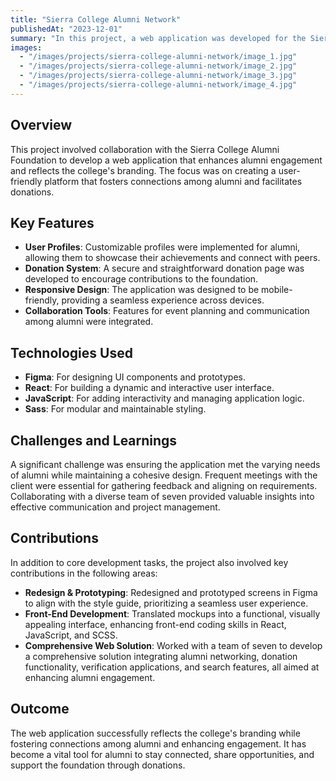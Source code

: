 ```yaml
---
title: "Sierra College Alumni Network"
publishedAt: "2023-12-01"
summary: "In this project, a web application was developed for the Sierra College Alumni Foundation to enhance alumni engagement and facilitate donations through a user-friendly platform."
images:
  - "/images/projects/sierra-college-alumni-network/image_1.jpg"
  - "/images/projects/sierra-college-alumni-network/image_2.jpg"
  - "/images/projects/sierra-college-alumni-network/image_3.jpg"
  - "/images/projects/sierra-college-alumni-network/image_4.jpg"
---
```


## Overview

This project involved collaboration with the Sierra College Alumni Foundation to develop a web application that enhances alumni engagement and reflects the college's branding. The focus was on creating a user-friendly platform that fosters connections among alumni and facilitates donations.

## Key Features

- **User Profiles**: Customizable profiles were implemented for alumni, allowing them to showcase their achievements and connect with peers.
- **Donation System**: A secure and straightforward donation page was developed to encourage contributions to the foundation.
- **Responsive Design**: The application was designed to be mobile-friendly, providing a seamless experience across devices.
- **Collaboration Tools**: Features for event planning and communication among alumni were integrated.

## Technologies Used
- **Figma**: For designing UI components and prototypes.
- **React**: For building a dynamic and interactive user interface.
- **JavaScript**: For adding interactivity and managing application logic.
- **Sass**: For modular and maintainable styling.


## Challenges and Learnings

A significant challenge was ensuring the application met the varying needs of alumni while maintaining a cohesive design. Frequent meetings with the client were essential for gathering feedback and aligning on requirements. Collaborating with a diverse team of seven provided valuable insights into effective communication and project management.

## Contributions

In addition to core development tasks, the project also involved key contributions in the following areas:

- **Redesign & Prototyping**: Redesigned and prototyped screens in Figma to align with the style guide, prioritizing a seamless user experience.
- **Front-End Development**: Translated mockups into a functional, visually appealing interface, enhancing front-end coding skills in React, JavaScript, and SCSS.
- **Comprehensive Web Solution**: Worked with a team of seven to develop a comprehensive solution integrating alumni networking, donation functionality, verification applications, and search features, all aimed at enhancing alumni engagement.

## Outcome

The web application successfully reflects the college's branding while fostering connections among alumni and enhancing engagement. It has become a vital tool for alumni to stay connected, share opportunities, and support the foundation through donations.
